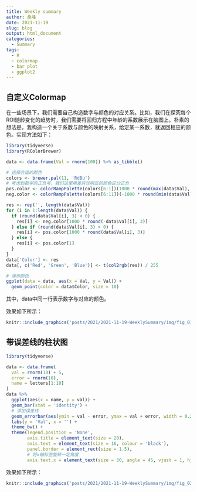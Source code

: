 ```yaml
---
title: Weekly summary
author: 桑峰
date: 2021-11-19
slug: blog
output: html_document
categories:
  - Summary
tags:
  - R
  - colormap
  - bar plot
  - ggplot2
---
```


## 自定义Colormap

在一些场景下，我们需要自己构造数字与颜色的对应关系。比如，我们在探究每个ROI随龄变化的趋势时，我们需要将回归方程中年龄的系数展示在脑图上。朴素的想法是，我构造一个关于系数与颜色的映射关系，给定某一系数，就返回相应的颜色。实现方法如下：

```R
library(tidyverse)
library(RColorBrewer)

data <- data.frame(Val = rnorm(100)) %>% as_tibble()

# 选择合适的颜色
colors <- brewer.pal(11, 'RdBu')
# 考虑到数字的正负号，我们这里用差异较明显的颜色区分正负
pos.color <- colorRampPalette(colors[6:1])(1000 * round(max(data$Val), 3) + 1)
neg.color <- colorRampPalette(colors[6:11])(-1000 * round(min(data$Val), 3) + 1)

res <- rep('', length(data$Val))
for (i in 1:length(data$Val)) {
  if (round(data$Val[i], 3) < 0) {
    res[i] <- neg.color[1000 * round(-data$Val[i], 3)]
  } else if (round(data$Val[i], 3) > 0) {
    res[i] <- pos.color[1000 * round(data$Val[i], 3)]
  } else {
    res[i] <- pos.color[1]
  }
}
data['Color'] <- res
data[, c('Red', 'Green', 'Blue')] <- t(col2rgb(res)) / 255

# 演示颜色
ggplot(data = data, aes(x = Val, y = Val)) +
  geom_point(color = data$Color, size = 10)
```

其中，data中同一行表示数字与对应的颜色。

效果如下所示：

```r
knitr::include_graphics('posts/2021/2021-11-19-WeeklySummary/img/fig_01.png')
```

## 带误差线的柱状图

```R
library(tidyverse)

data <- data.frame(
  val = rnorm(10) + 5,
  error = rnorm(10),
  name = letters[1:10]
)
data %>%
  ggplot(aes(x = name, y = val)) +
  geom_bar(stat = 'identity') +
  # 添加误差线
  geom_errorbar(aes(ymin = val - error, ymax = val + error, width = 0.2)) +
  labs(y = 'Val', x = '') +
  theme_bw() + 
  theme(legend.position = 'None',
        axis.title = element_text(size = 20),
        axis.text = element_text(size = 16, colour = 'black'),
        panel.border = element_rect(size = 1.5),
        # 将x轴标签旋转一定角度
        axis.text.x = element_text(size = 30, angle = 45, vjust = 1, hjust = 1))
```

效果如下所示：

```r
knitr::include_graphics('posts/2021/2021-11-19-WeeklySummary/img/fig_02.png')
```